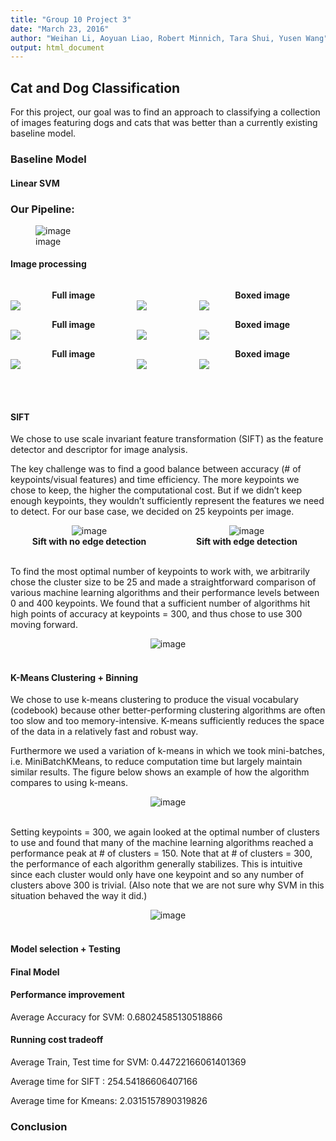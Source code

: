 ```yaml
---
title: "Group 10 Project 3"
date: "March 23, 2016"
author: "Weihan Li, Aoyuan Liao, Robert Minnich, Tara Shui, Yusen Wang"
output: html_document
---
```


## Cat and Dog Classification
For this project, our goal was to find an approach to classifying a collection of images featuring dogs and cats that was better than a currently existing baseline model. 

### Baseline Model
#### Linear SVM
<!--
Function used to find error rates:
```r
err.linear <- function(train.x, train.y, cost, K){
  ix <- sample(1 : length(train.y))
  begin <- 1 + seq(0, K - 1) * round(length(train.y) / K)
  end <- begin + round(length(train.y) / K) - 1
  len <- length(cost)
  err <- rep(0, len)
  for (i in 1 : len){
    for (k in 1 : K){
      test.ix <- ix[begin[k] : end[k]]
      train.ix <- ix[-(begin[k] : end[k])]
      m <- svm(train.x[train.ix, ], train.y[train.ix], type = 'C',
             kernel = 'linear', cost = cost[i],gamma = 0)
      y_hat <- predict(m, train.x[test.ix, ])
      err[i] <- err[i] + sum(y_hat != train.y[test.ix]) / length(train.y[test.ix])
    }
  } 
  err <- err / K
  return(err)
}
```
#### Error Rates
![image](./fig/Linear_SVM_Results.png)

This figure represents the resulting error rates after training and testing. We see that as the margin parameter increases, the error rate of classification increases as well, although not to a significant extent. Nonetheless, we could choose our optimal cost (lambda parameter) to be 25 if we were to continue using an SVM to classify these images.

-->
### Our Pipeline:
![image](./fig/Model_selection_plan.jpg)

#### Image processing
```r

```
<!--**Note: ** We used the full image to train and the full image to test throughout the project.-->

<div style = "text-align: center;">
  <span style="float:left;width: 40%;">
    <b>Full image</b>
  </span>
  <span style="float:left;width: 20%;">
    <b></b>
  </span>
  <span style="float:right;width: 40%;">
    <b>Boxed image</b>
  </span>
</div>

<div style = "width: 100%">
  <span style="float: left; width: 40%;">
    <IMG SRC="./fig/Abyssinian_102.jpg">
  </span>
  <span style="float: left; width: 20%;">
    <IMG SRC="./fig/arrow.png">
  </span>
  <span style="float: left; width: 40%;">
    <IMG SRC="./fig/Abyssinian_102f.jpg">
  </span>
  <br style="clear: left;" />
</div>

<div style = "text-align: center;">
  <span style="float:left;width: 40%;">
    <b>Full image</b>
  </span>
  <span style="float:left;width: 20%;">
    <b></b>
  </span>
  <span style="float:right;width: 40%;">
    <b>Boxed image</b>
  </span>
</div>

<div style = "width: 100%">
  <span style="float: left; width: 40%;">
    <IMG SRC="./fig/chihuahua_103.jpg">
  </span>
  <span style="float: left; width: 20%;">
    <IMG SRC="./fig/arrow.png">
  </span>
  <span style="float: left; width: 40%;">
    <IMG SRC="./fig/chihuahua_103f.jpg">
  </span>
  <br style="clear: left;" />
</div>

<div style = "text-align: center;">
  <span style="float:left;width: 40%;">
    <b>Full image</b>
  </span>
  <span style="float:left;width: 20%;">
    <b></b>
  </span>
  <span style="float:right;width: 40%;">
    <b>Boxed image</b>
  </span>
</div>

<div style = "width: 100%">
  <span style="float: left; width: 40%;">
    <IMG SRC="./fig/scottish_terrier_133.jpg">
  </span>
  <span style="float: left; width: 20%;">
    <IMG SRC="./fig/arrow.png">
  </span>
  <span style="float: left; width: 40%;">
    <IMG SRC="./fig/scottish_terrier_133f.jpg">
  </span>
  <br style="clear: left;" />
</div>
<br>&nbsp;<br> 

#### SIFT
We chose to use scale invariant feature transformation (SIFT) as the feature detector and descriptor for image analysis. 

The key challenge was to find a good balance between accuracy (# of keypoints/visual features) and time efficiency. The more keypoints we chose to keep, the higher the computational cost. But if we didn't keep enough keypoints, they wouldn't sufficiently represent the features we need to detect. For our base case, we decided on 25 keypoints per image.

<div style = "text-align: center;">
  <span style="float:left;width: 50%;">
  <IMG SRC="./fig/No_Edge_Detector.png" float = "right" ALT="image">
  </span>
  <span style="float:right;width: 50%;">
  <IMG SRC="./fig/Edge_Detector.png" float = "left" ALT="image">
  </span>
</div>
<div style = "text-align: center;">
  <span style="float:left;width: 50%;">
    <b>Sift with no edge detection</b>
  </span>
  <span style="float:right;width: 50%;">
    <b>Sift with edge detection</b>
  </span>
</div>
<br>&nbsp;<br> 

To find the most optimal number of keypoints to work with, we arbitrarily chose the cluster size to be 25 and made a straightforward comparison of various machine learning algorithms and their performance levels between 0 and 400 keypoints. We found that a sufficient number of algorithms hit high points of accuracy at keypoints = 300, and thus chose to use 300 moving forward.

<div style = "text-align: center;">
  <span style="float:left;width: 100%;">
  <IMG SRC="./fig/Keypoints_Acc_300.png" float = "right" ALT="image">
  </span>
</div>
<br>&nbsp;<br> 

#### K-Means Clustering + Binning
We chose to use k-means clustering to produce the visual vocabulary (codebook) because other better-performing clustering algorithms are often too slow and too memory-intensive. K-means sufficiently reduces the space of the data in a relatively fast and robust way.

<!--**Number of clusters = 150**-->

Furthermore we used a variation of k-means in which we took mini-batches, i.e. MiniBatchKMeans, to reduce computation time but largely maintain similar results. The figure below shows an example of how the algorithm compares to using k-means.

<div style = "text-align: center;">
  <span style="float:left;width: 100%;">
  <IMG SRC="./fig/Mini_Batch_Kmeans.png" float = "right" ALT="image">
  </span>
</div>
<br>&nbsp;<br> 

Setting keypoints = 300, we again looked at the optimal number of clusters to use and found that many of the machine learning algorithms reached a performance peak at # of clusters = 150. Note that at # of clusters = 300, the performance of each algorithm generally stabilizes. This is intuitive since each cluster would only have one keypoint and so any number of clusters above 300 is trivial. (Also note that we are not sure why SVM in this situation behaved the way it did.)

<div style = "text-align: center;">
  <span style="float:left;width: 100%;">
  <IMG SRC="./fig/Cluster_Acc_25.png" float = "right" ALT="image">
  </span>
</div>
<br>&nbsp;<br>


#### Model selection + Testing

#### Final Model

#### Performance improvement
Average Accuracy for SVM: 0.68024585130518866

#### Running cost tradeoff
Average Train, Test time for SVM: 0.44722166061401369

Average time for SIFT : 254.54186606407166

Average time for Kmeans: 2.0315157890319826

### Conclusion

